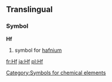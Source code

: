 ==Translingual==
===Symbol===
'''Hf'''
#{{chemistry}} symbol for [[hafnium]]
[[Category:Symbols for chemical elements]]

[[fr:Hf]]
[[ja:Hf]]
[[pl:Hf]]